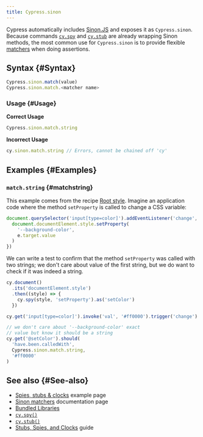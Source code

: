 ```yaml
---
title: Cypress.sinon
---
```


Cypress automatically includes [Sinon.JS](http://sinonjs.org/) and exposes it as
`Cypress.sinon`. Because commands [`cy.spy`](/api/commands/spy) and
[`cy.stub`](/api/commands/stub) are already wrapping Sinon methods, the most
common use for `Cypress.sinon` is to provide flexible
[matchers](https://sinonjs.org/releases/latest/matchers/) when doing assertions.

## Syntax {#Syntax}

```javascript
Cypress.sinon.match(value)
Cypress.sinon.match.<matcher name>
```

### Usage {#Usage}

**<Icon name="check-circle" color="green" /> Correct Usage**

```javascript
Cypress.sinon.match.string
```

**<Icon name="exclamation-triangle" color="red" /> Incorrect Usage**

```javascript
cy.sinon.match.string // Errors, cannot be chained off 'cy'
```

## Examples {#Examples}

### `match.string` {#matchstring}

This example comes from the recipe
[Root style](https://github.com/cypress-io/cypress-example-recipes#testing-the-dom).
Imagine an application code where the method `setProperty` is called to change a
CSS variable:

```js
document.querySelector('input[type=color]').addEventListener('change', (e) => {
  document.documentElement.style.setProperty(
    '--background-color',
    e.target.value
  )
})
```

We can write a test to confirm that the method `setProperty` was called with two
strings; we don't care about value of the first string, but we do want to check
if it was indeed a string.

```javascript
cy.document()
  .its('documentElement.style')
  .then((style) => {
    cy.spy(style, 'setProperty').as('setColor')
  })

cy.get('input[type=color]').invoke('val', '#ff0000').trigger('change')

// we don't care about '--background-color' exact
// value but know it should be a string
cy.get('@setColor').should(
  'have.been.calledWith',
  Cypress.sinon.match.string,
  '#ff0000'
)
```

## See also {#See-also}

- [Spies, stubs & clocks](https://example.cypress.io/commands/spies-stubs-clocks)
  example page
- [Sinon matchers](https://sinonjs.org/releases/latest/matchers/) documentation
  page
- [Bundled Libraries](/guides/references/bundled-libraries)
- [`cy.spy()`](/api/commands/spy)
- [`cy.stub()`](/api/commands/stub)
- [Stubs, Spies, and Clocks](/guides/guides/stubs-spies-and-clocks) guide
